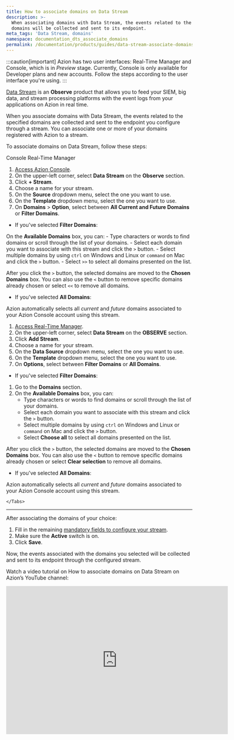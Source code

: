 ```yaml
---
title: How to associate domains on Data Stream
description: >-
  When associating domains with Data Stream, the events related to the specified
  domains will be collected and sent to its endpoint.
meta_tags: 'Data Stream, domains'
namespace: documentation_dts_associate_domains
permalink: /documentation/products/guides/data-stream-associate-domains/
---
```



:::caution[important]
Azion has two user interfaces: Real-Time Manager and Console, which is in *Preview* stage. Currently, Console is only available for Developer plans and new accounts. Follow the steps according to the user interface you're using.
:::

[Data Stream](/en/documentation/products/observe/data-stream/) is an **Observe** product that allows you to feed your SIEM, big data, and stream processing platforms with the event logs from your applications on Azion in real time.

When you associate domains with Data Stream, the events related to the specified domains are collected and sent to the endpoint you configure through a stream. You can associate one or more of your domains registered with Azion to a stream.

To associate domains on Data Stream, follow these steps:

<Tabs client:visible>
    <Fragment slot="tab.console">Console</Fragment>
    <Fragment slot="tab.rtm">Real-Time Manager</Fragment>

<Fragment slot="panel.console">

1. [Access Azion Console](https://console.azion.com).
2. On the upper-left corner, select **Data Stream** on the **Observe** section.
3. Click **+ Stream**.
4. Choose a name for your stream.
5. On the **Source** dropdown menu, select the one you want to use.
6. On the **Template** dropdown menu, select the one you want to use.
7. On **Domains** > **Option**, select between **All Current and Future Domains** or **Filter Domains**.

- If you've selected **Filter Domains**:

On the **Available Domains** box, you can:
    - Type characters or words to find domains or scroll through the list of your domains.
    - Select each domain you want to associate with this stream and click the `>` button.
    - Select multiple domains by using `ctrl` on Windows and Linux or `command` on Mac and click the `>` button.
    - Select `>>` to select all domains presented on the list.

After you click the `>` button, the selected domains are moved to the **Chosen Domains** box. You can also use the `<` button to remove specific domains already chosen or select `<<` to remove all domains.

- If you've selected **All Domains**:

Azion automatically selects all *current* and *future* domains associated to your Azion Console account using this stream.

</Fragment>

<Fragment slot="panel.rtm">

1. [Access Real-Time Manager](https://manager.azion.com/).
2. On the upper-left corner, select **Data Stream** on the **OBSERVE** section.
3. Click **Add Stream**.
4. Choose a name for your stream.
5. On the **Data Source** dropdown menu, select the one you want to use.
6. On the **Template** dropdown menu, select the one you want to use.
7. On **Options**, select between **Filter Domains** or **All Domains**.

- If you've selected **Filter Domains**:

1. Go to the **Domains** section.
2. On the **Available Domains** box, you can:
    - Type characters or words to find domains or scroll through the list of your domains.
    - Select each domain you want to associate with this stream and click the `>` button.
    - Select multiple domains by using `ctrl` on Windows and Linux or `command` on Mac and click the `>` button.
    - Select **Choose all** to select all domains presented on the list.

After you click the `>` button, the selected domains are moved to the **Chosen Domains** box. You can also use the `<` button to remove specific domains already chosen or select **Clear selection** to remove all domains.

- If you've selected **All Domains**:

Azion automatically selects all *current* and *future* domains associated to your Azion Console account using this stream.

</Fragment>


    </Tabs>

---

After associating the domains of your choice:

1. Fill in the remaining [mandatory fields to configure your stream](/en/documentation/products/guides/use-data-stream/).
2. Make sure the **Active** switch is on.
3. Click **Save**.

Now, the events associated with the domains you selected will be collected and sent to its endpoint through the configured stream.

Watch a video tutorial on How to associate domains on Data Stream on Azion’s YouTube channel:

<iframe
   src="https://www.youtube.com/embed/soyIbJW0VdQ"
   loading="lazy"
   width="600"
   height="400"
   title="How to associate domains on Data Stream"
   frameborder="0"
   allow="accelerometer; autoplay; clipboard-write; encrypted-media; gyroscope; picture-in-picture; web-share"
   allowfullscreen></iframe>




